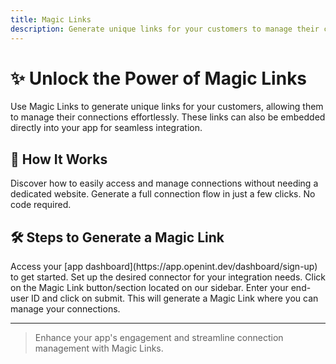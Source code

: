 ```yaml
---
title: Magic Links
description: Generate unique links for your customers to manage their connections.
---
```


# ✨ Unlock the Power of Magic Links

Use Magic Links to generate unique links for your customers, allowing them to manage their connections effortlessly. These links can also be embedded directly into your app for seamless integration.

## 🔄 How It Works

Discover how to easily access and manage connections without needing a dedicated website. Generate a full connection flow in just a few clicks. No code required.

## 🛠️ Steps to Generate a Magic Link

<Steps>
  <Step title="Sign Up or Log In">
    Access your [app dashboard](https://app.openint.dev/dashboard/sign-up) to get started.
  </Step>
  <Step title="Configure a Connector">
    Set up the desired connector for your integration needs.
  </Step>
  <Step title="Access the Magic Link Section">
    Click on the Magic Link button/section located on our sidebar.
  </Step>
  <Step title="Generate the Link">
    Enter your end-user ID and click on submit. This will generate a Magic Link where you can manage your connections.
  </Step>
</Steps>

---

> Enhance your app's engagement and streamline connection management with Magic Links.
